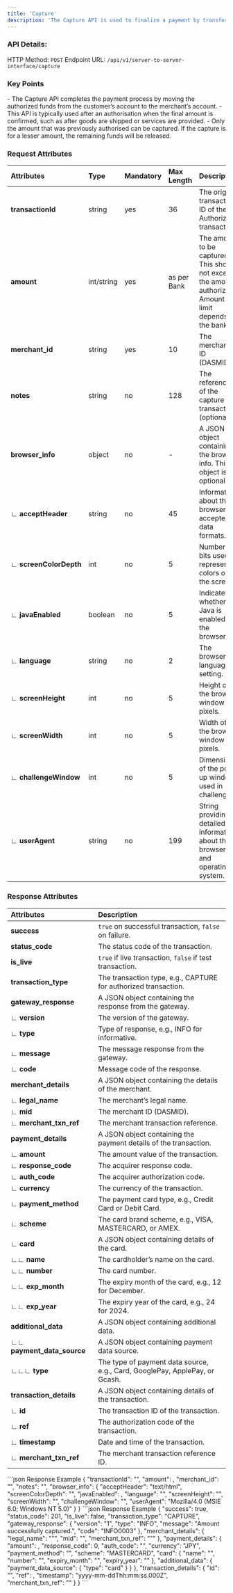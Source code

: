 ```yaml
---
title: 'Capture'
description: 'The Capture API is used to finalize a payment by transferring the funds that were previously authorised via the Authorsation API.'
---
```


### API Details:
HTTP Method: `POST`
Endpoint URL: `/api/v1/server-to-server-interface/capture`

### Key Points
<Info>
- The Capture API completes the payment process by moving the authorized funds from the customer’s account to the merchant’s account.
- This API is typically used after an authorisation when the final amount is confirmed, such as after goods are shipped or services are provided.
- Only the amount that was previously authorised can be captured. If the capture is for a lesser amount, the remaining funds will be released.
</Info>

### Request Attributes

| **Attributes**         | **Type**  | **Mandatory** | **Max Length** | **Description**                                                                 |
|:-----------------------|:----------|:--------------|:---------------|:--------------------------------------------------------------------------------|
| **transactionId**       | string    | yes           | 36             | The original transaction ID of the Authorized transaction.                      |
| **amount**             | int/string| yes           | as per Bank    | The amount to be captured. This should not exceed the amount authorized. Amount limit depends on the bank. |
| **merchant_id**         | string    | yes           | 10             | The merchant ID (DASMID).                                                       |
| **notes**              | string    | no            | 128            | The reference of the capture transaction (optional).                            |
| **browser_info**        | object    | no            | -              | A JSON object containing the browser info. This object is optional.             |
| ∟ **acceptHeader**      | string    | no            | 45             | Information about the browser's accepted data formats.                          |
| ∟ **screenColorDepth**  | int       | no            | 5              | Number of bits used to represent colors on the screen.                          |
| ∟ **javaEnabled**       | boolean   | no            | 5              | Indicates whether Java is enabled in the browser.                               |
| ∟ **language**          | string    | no            | 2              | The browser's language setting.                                                 |
| ∟ **screenHeight**      | int       | no            | 5              | Height of the browser window in pixels.                                         |
| ∟ **screenWidth**       | int       | no            | 5              | Width of the browser window in pixels.                                          |
| ∟ **challengeWindow**   | int       | no            | 5              | Dimensions of the pop-up window used in challenge.                              |
| ∟ **userAgent**         | string    | no            | 199            | String providing detailed information about the browser and operating system.   |

### Response Attributes

| **Attributes**         | **Description**                                                                 |
|:-----------------------|:--------------------------------------------------------------------------------|
| **success**            | `true` on successful transaction, `false` on failure.                           |
| **status_code**        | The status code of the transaction.                                             |
| **is_live**            | `true` if live transaction, `false` if test transaction.                        |
| **transaction_type**   | The transaction type, e.g., CAPTURE for authorized transaction.                 |
| **gateway_response**   | A JSON object containing the response from the gateway.                         |
| ∟ **version**          | The version of the gateway.                                                     |
| ∟ **type**             | Type of response, e.g., INFO for informative.                                   |
| ∟ **message**          | The message response from the gateway.                                          |
| ∟ **code**             | Message code of the response.                                                   |
| **merchant_details**   | A JSON object containing the details of the merchant.                           |
| ∟ **legal_name**       | The merchant’s legal name.                                                      |
| ∟ **mid**              | The merchant ID (DASMID).                                                       |
| ∟ **merchant_txn_ref** | The merchant transaction reference.                                             |
| **payment_details**    | A JSON object containing the payment details of the transaction.                |
| ∟ **amount**           | The amount value of the transaction.                                            |
| ∟ **response_code**    | The acquirer response code.                                                     |
| ∟ **auth_code**        | The acquirer authorization code.                                                |
| ∟ **currency**         | The currency of the transaction.                                                |
| ∟ **payment_method**   | The payment card type, e.g., Credit Card or Debit Card.                         |
| ∟ **scheme**           | The card brand scheme, e.g., VISA, MASTERCARD, or AMEX.                         |
| ∟ **card**             | A JSON object containing details of the card.                                   |
| ∟∟ **name**            | The cardholder’s name on the card.                                               |
| ∟∟ **number**          | The card number.                                                                 |
| ∟∟ **exp_month**       | The expiry month of the card, e.g., 12 for December.                            |
| ∟∟ **exp_year**        | The expiry year of the card, e.g., 24 for 2024.                                 |
| **additional_data**    | A JSON object containing additional data.                                       |
| ∟∟ **payment_data_source** | A JSON object containing payment data source.                              |
| ∟∟∟ **type**           | The type of payment data source, e.g., Card, GooglePay, ApplePay, or Gcash.      |
| **transaction_details**| A JSON object containing details of the transaction.                            |
| ∟ **id**               | The transaction ID of the transaction.                                          |
| ∟ **ref**              | The authorization code of the transaction.                                      |
| ∟ **timestamp**        | Date and time of the transaction.                                               |
| ∟ **merchant_txn_ref** | The merchant transaction reference ID.                                          |


<RequestExample>
```json Response Example
{
    "transactionId": "<transaction_id>",
    "amount": <float/string/int>,
    "merchant_id": "<DASMID>",
    "notes": "<string>",
    "browser_info": {
        "acceptHeader": "text/html",
        "screenColorDepth": "<int>",
        "javaEnabled": <boolean>,
        "language": "<string>",
        "screenHeight": "<int>",
        "screenWidth": "<int>",
        "challengeWindow": "<int>",
        "userAgent": "Mozilla/4.0 (MSIE 6.0; Windows NT 5.0)"
    }
}
</RequestExample>

<ResponseExample>
```json Response Example
{
    "success": true,
    "status_code": 201,
    "is_live": false,
    "transaction_type": "CAPTURE",
    "gateway_response": {
        "version": "1",
        "type": "INFO",
        "message": "Amount successfully captured.",
        "code": "INFO0003"
    },
    "merchant_details": {
        "legal_name": "<string>"",
        "mid": "<DASMID>",
        "merchant_txn_ref": "<string>""
    },
    "payment_details": {
        "amount": <payment_amount>,
        "response_code": 0,
        "auth_code": "<auth_code>",
        "currency": "JPY",
        "payment_method": "<payment_method>",
        "scheme": "MASTERCARD",
        "card": {
           "name": "<customer_name>",
            "number": "<card_number(hash)>",
            "expiry_month": "<expiry_mm>",
            "expiry_year": "<expiry_yy>"
        },
        "additional_data": {
            "payment_data_source": {
                "type": "card"
            }
        }
    },
    "transaction_details": {
        "id": "<transaction_id>",
        "ref": <ref>,
        "timestamp": "yyyy-mm-ddThh:mm:ss.000Z",
        "merchant_txn_ref": "<string>"
    }
}
```
</ResponseExample>